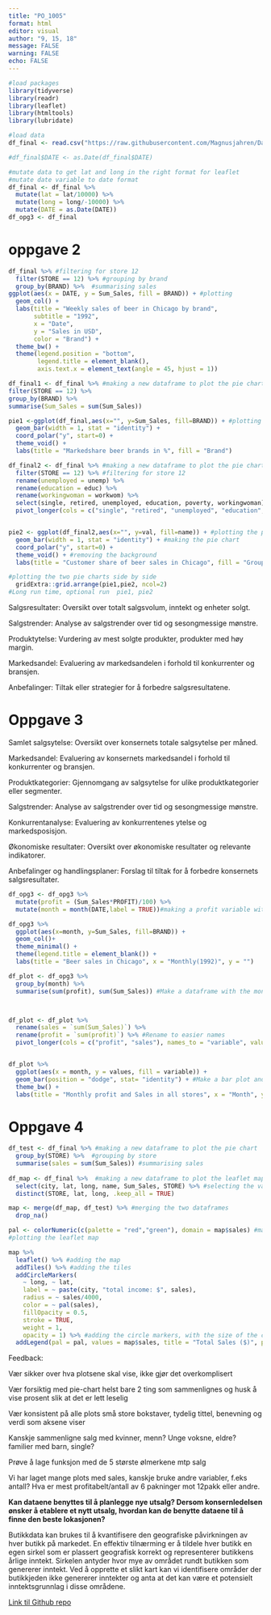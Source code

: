 ---
title: "PO_1005"
format: html
editor: visual
author: "9, 15, 18"
message: FALSE
warning: FALSE
echo: FALSE
---

```{r}
#load packages
library(tidyverse)
library(readr)
library(leaflet)
library(htmltools)
library(lubridate)
```

```{r}
#load data
df_final <- read.csv("https://raw.githubusercontent.com/Magnusjahren/Datapo/main/Data_po_1005_2.csv", sep = " ")

#df_final$DATE <- as.Date(df_final$DATE)

#mutate data to get lat and long in the right format for leaflet
#mutate date variable to date format
df_final <- df_final %>%
  mutate(lat = lat/10000) %>%
  mutate(long = long/-10000) %>%
  mutate(DATE = as.Date(DATE))
df_opg3 <- df_final
```

# oppgave 2

```{r}
df_final %>% #filtering for store 12
  filter(STORE == 12) %>% #grouping by brand
  group_by(BRAND) %>%  #summarising sales
ggplot(aes(x = DATE, y = Sum_Sales, fill = BRAND)) + #plotting
  geom_col() +
  labs(title = "Weekly sales of beer in Chicago by brand",
       subtitle = "1992",
       x = "Date",
       y = "Sales in USD",
       color = "Brand") +
  theme_bw() +
  theme(legend.position = "bottom",
        legend.title = element_blank(),
        axis.text.x = element_text(angle = 45, hjust = 1))

```

```{r}
df_final1 <- df_final %>% #making a new dataframe to plot the pie chart
filter(STORE == 12) %>%
group_by(BRAND) %>%
summarise(Sum_Sales = sum(Sum_Sales))

pie1 <-ggplot(df_final,aes(x="", y=Sum_Sales, fill=BRAND)) + #plotting the pie chart
  geom_bar(width = 1, stat = "identity") +
  coord_polar("y", start=0) +
  theme_void() +
  labs(title = "Markedshare beer brands in %", fill = "Brand")
```

```{r}
df_final2 <- df_final %>% #making a new dataframe to plot the pie chart
  filter(STORE == 12) %>% #filtering for store 12
  rename(unemployed = unemp) %>% 
  rename(education = educ) %>% 
  rename(workingwoman = workwom) %>% 
  select(single, retired, unemployed, education, poverty, workingwoman) %>% #selecting the variables we want to plot
  pivot_longer(cols = c("single", "retired", "unemployed", "education", "poverty", "workingwoman"), names_to = "name", values_to = "val") #making the data long


pie2 <- ggplot(df_final2,aes(x="", y=val, fill=name)) + #plotting the pie chart
  geom_bar(width = 1, stat = "identity") + #making the pie chart
  coord_polar("y", start=0) + 
  theme_void() + #removing the background
  labs(title = "Customer share of beer sales in Chicago", fill = "Group") #adding title and legend

```

```{r}
#plotting the two pie charts side by side
  gridExtra::grid.arrange(pie1,pie2, ncol=2) 
#Long run time, optional run  pie1, pie2
```

Salgsresultater: Oversikt over totalt salgsvolum, inntekt og enheter solgt.

Salgstrender: Analyse av salgstrender over tid og sesongmessige mønstre.

Produktytelse: Vurdering av mest solgte produkter, produkter med høy margin.

Markedsandel: Evaluering av markedsandelen i forhold til konkurrenter og bransjen.

Anbefalinger: Tiltak eller strategier for å forbedre salgsresultatene.

# Oppgave 3

Samlet salgsytelse: Oversikt over konsernets totale salgsytelse per måned.

Markedsandel: Evaluering av konsernets markedsandel i forhold til konkurrenter og bransjen.

Produktkategorier: Gjennomgang av salgsytelse for ulike produktkategorier eller segmenter.

Salgstrender: Analyse av salgstrender over tid og sesongmessige mønstre.

Konkurrentanalyse: Evaluering av konkurrentenes ytelse og markedsposisjon.

Økonomiske resultater: Oversikt over økonomiske resultater og relevante indikatorer.

Anbefalinger og handlingsplaner: Forslag til tiltak for å forbedre konsernets salgsresultater.

```{r}
df_opg3 <- df_opg3 %>% 
  mutate(profit = (Sum_Sales*PROFIT)/100) %>% 
  mutate(month = month(DATE,label = TRUE))#making a profit variable with actual $value

df_opg3 %>% 
  ggplot(aes(x=month, y=Sum_Sales, fill=BRAND)) +
  geom_col()+
  theme_minimal() +
  theme(legend.title = element_blank()) +
  labs(title = "Beer sales in Chicago", x = "Monthly(1992)", y = "")
```

```{r}
df_plot <- df_opg3 %>% 
  group_by(month) %>% 
  summarise(sum(profit), sum(Sum_Sales)) #Make a dataframe with the monthly sum of sales and profit



df_plot <- df_plot %>% 
  rename(sales = `sum(Sum_Sales)`) %>% 
  rename(profit = `sum(profit)`) %>% #Rename to easier names
  pivot_longer(cols = c("profit", "sales"), names_to = "variable", values_to = "values") #Transform the dataframe into a long format 


df_plot %>% 
  ggplot(aes(x = month, y = values, fill = variable)) + 
  geom_bar(position = "dodge", stat= "identity") + #Make a bar plot and using dodge to get a bar for each variable
  theme_bw() +
  labs(title = "Monthly profit and Sales in all stores", x = "Month", y = "USD in thousand", fill = "Variable") #Adding labels
```

# Oppgave 4

```{r}
df_test <- df_final %>% #making a new dataframe to plot the pie chart
  group_by(STORE) %>%  #grouping by store
  summarise(sales = sum(Sum_Sales)) #summarising sales
            
df_map <- df_final %>%  #making a new dataframe to plot the leaflet map
  select(city, lat, long, name, Sum_Sales, STORE) %>% #selecting the variables we want to plot
  distinct(STORE, lat, long, .keep_all = TRUE)

map <- merge(df_map, df_test) %>% #merging the two dataframes
  drop_na()
```

```{r}

pal <- colorNumeric(c(palette = "red","green"), domain = map$sales) #making a color palette
#plotting the leaflet map 

map %>%
  leaflet() %>% #adding the map
  addTiles() %>% #adding the tiles
  addCircleMarkers(
    ~ long, ~ lat,
    label = ~ paste(city, "total income: $", sales),
    radius = ~ sales/4000,
    color = ~ pal(sales),
    fillOpacity = 0.5,
    stroke = TRUE,
    weight = 1,
    opacity = 1) %>% #adding the circle markers, with the size of the circle based on sales, and the color based on the color palette.
  addLegend(pal = pal, values = map$sales, title = "Total Sales ($)", position = "bottomright" ) #adding the legend
```

Feedback:

Vær sikker over hva plotsene skal vise, ikke gjør det overkomplisert

Vær forsiktig med pie-chart helst bare 2 ting som sammenlignes og husk å vise prosent slik at det er lett leselig

Vær konsistent på alle plots små store bokstaver, tydelig tittel, benevning og verdi som aksene viser

Kanskje sammenligne salg med kvinner, menn? Unge voksne, eldre? familier med barn, single? 

Prøve å lage funksjon med de 5 største ølmerkene mtp salg

Vi har laget mange plots med sales, kanskje bruke andre variabler, f.eks antall? Hva er mest profitabelt/antall av 6 pakninger mot 12pakk eller andre.

**Kan dataene benyttes til å planlegge nye utsalg? Dersom konsernledelsen ønsker å etablere et nytt utsalg, hvordan kan de benytte dataene til å finne den beste lokasjonen?**

Butikkdata kan brukes til å kvantifisere den geografiske påvirkningen av hver butikk på markedet. En effektiv tilnærming er å tildele hver butikk en egen sirkel som er plassert geografisk korrekt og representerer butikkens årlige inntekt. Sirkelen antyder hvor mye av området rundt butikken som genererer inntekt. Ved å opprette et slikt kart kan vi identifisere områder der butikkjeden ikke genererer inntekter og anta at det kan være et potensielt inntektsgrunnlag i disse områdene.

[Link til Github repo](https://github.com/Magnusjahren/Datapo)
